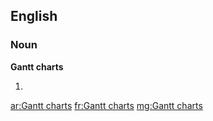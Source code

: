 ==English==

===Noun===
'''Gantt charts'''

# {{plural of|Gantt chart}}

[[ar:Gantt charts]]
[[fr:Gantt charts]]
[[mg:Gantt charts]]